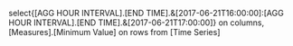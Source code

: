 
select{[AGG HOUR INTERVAL].[END TIME].&[2017-06-21T16:00:00]:[AGG HOUR INTERVAL].[END TIME].&[2017-06-21T17:00:00]} on columns, [Measures].[Minimum Value] on rows from [Time Series]

